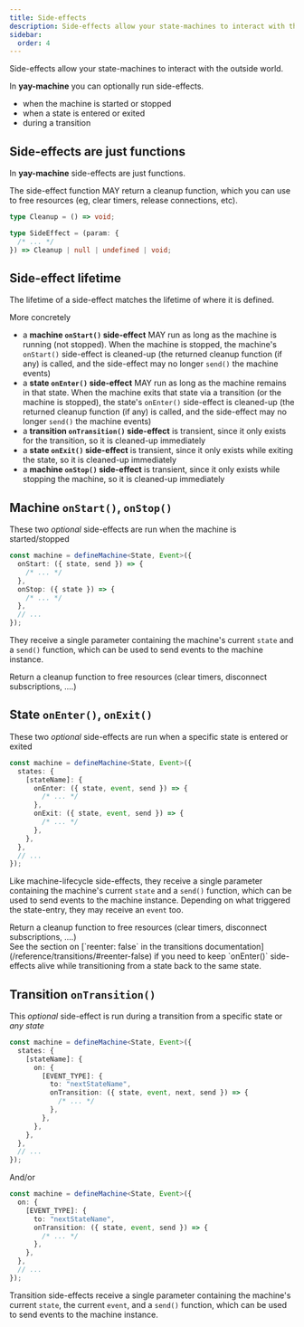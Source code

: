 ```yaml
---
title: Side-effects
description: Side-effects allow your state-machines to interact with the outside world, like making API requests, calling user-provided callbacks, or async behavior
sidebar:
  order: 4
---
```


Side-effects allow your state-machines to interact with the outside world.

In **yay-machine** you can optionally run side-effects.

- when the machine is started or stopped
- when a state is entered or exited
- during a transition

## Side-effects are just functions

In **yay-machine** side-effects are just functions.

The side-effect function MAY return a cleanup function, which you can use to free resources (eg, clear timers, release connections, etc).

```typescript
type Cleanup = () => void;

type SideEffect = (param: {
  /* ... */
}) => Cleanup | null | undefined | void;
```

## Side-effect lifetime

The lifetime of a side-effect matches the lifetime of where it is defined.

More concretely

- a **machine `onStart()` side-effect** MAY run as long as the machine is running (not stopped). When the machine is stopped, the machine's `onStart()` side-effect is cleaned-up (the returned cleanup function (if any) is called, and the side-effect may no longer `send()` the machine events)
- a **state `onEnter()` side-effect** MAY run as long as the machine remains in that state. When the machine exits that state via a transition (or the machine is stopped), the state's `onEnter()` side-effect is cleaned-up (the returned cleanup function (if any) is called, and the side-effect may no longer `send()` the machine events)
- a **transition `onTransition()` side-effect** is transient, since it only exists for the transition, so it is cleaned-up immediately
- a **state `onExit()` side-effect** is transient, since it only exists while exiting the state, so it is cleaned-up immediately
- a **machine `onStop()` side-effect** is transient, since it only exists while stopping the machine, so it is cleaned-up immediately

## Machine `onStart()`, `onStop()`

These two _optional_ side-effects are run when the machine is started/stopped

```typescript {2,3}
const machine = defineMachine<State, Event>({
  onStart: ({ state, send }) => {
    /* ... */
  },
  onStop: ({ state }) => {
    /* ... */
  },
  // ...
});
```

They receive a single parameter containing the machine's current `state` and a `send()` function, which can be used to send events to the machine instance.


<Aside type="tip">
  Return a cleanup function to free resources (clear timers, disconnect
  subscriptions, ....)
</Aside>

## State `onEnter()`, `onExit()`

These two _optional_ side-effects are run when a specific state is entered or exited

```typescript {4,5}
const machine = defineMachine<State, Event>({
  states: {
    [stateName]: {
      onEnter: ({ state, event, send }) => {
        /* ... */
      },
      onExit: ({ state, event, send }) => {
        /* ... */
      },
    },
  },
  // ...
});
```

Like machine-lifecycle side-effects, they receive a single parameter containing the machine's current `state` and a `send()` function, which can be used to send events to the machine instance. Depending on what triggered the state-entry, they may receive an `event` too.

<Aside type="tip">
  Return a cleanup function to free resources (clear timers, disconnect
  subscriptions, ....)
</Aside>

<Aside type="tip">
  See the section on [`reenter: false` in the transitions
  documentation](/reference/transitions/#reenter-false) if you need to keep
  `onEnter()` side-effects alive while transitioning from a state back to the
  same state.
</Aside>

## Transition `onTransition()`

This _optional_ side-effect is run during a transition from a specific state or _any state_

```typescript {7}
const machine = defineMachine<State, Event>({
  states: {
    [stateName]: {
      on: {
        [EVENT_TYPE]: {
          to: "nextStateName",
          onTransition: ({ state, event, next, send }) => {
            /* ... */
          },
        },
      },
    },
  },
  // ...
});
```

And/or

```typescript {5}
const machine = defineMachine<State, Event>({
  on: {
    [EVENT_TYPE]: {
      to: "nextStateName",
      onTransition: ({ state, event, send }) => {
        /* ... */
      },
    },
  },
  // ...
});
```

Transition side-effects receive a single parameter containing the machine's current `state`, the current `event`, and a `send()` function, which can be used to send events to the machine instance.
